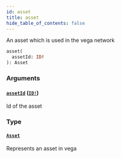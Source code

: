 ```yaml
---
id: asset
title: asset
hide_table_of_contents: false
---
```



An asset which is used in the vega network

```graphql
asset(
  assetId: ID!
): Asset
```


### Arguments

#### [`assetId`](#) ([`ID!`](/docs/mainnet/graphql/scalars/id))

Id of the asset


### Type

#### [`Asset`](/docs/mainnet/graphql/objects/asset)

Represents an asset in vega




